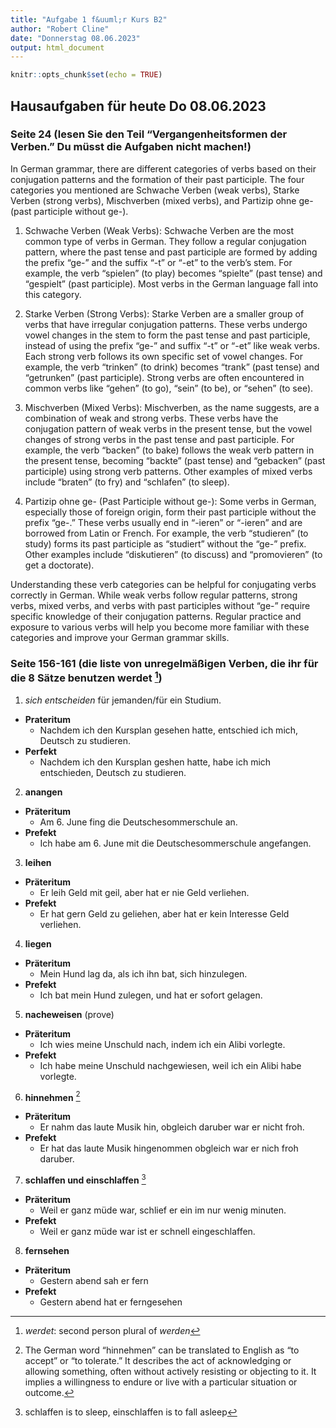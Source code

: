 ```yaml
---
title: "Aufgabe 1 f&uuml;r Kurs B2"
author: "Robert Cline"
date: "Donnerstag 08.06.2023"
output: html_document
---
```


```r
knitr::opts_chunk$set(echo = TRUE)
```

## Hausaufgaben f&uuml;r heute Do 08.06.2023

###  **Seite 24 (lesen Sie den Teil "Vergangenheitsformen der Verben."** Du müsst die Aufgaben nicht machen!)

In German grammar, there are different categories of verbs based on their conjugation patterns and the formation of their past participle. The four categories you mentioned are Schwache Verben (weak verbs), Starke Verben (strong verbs), Mischverben (mixed verbs), and Partizip ohne ge- (past participle without ge-).

1.  Schwache Verben (Weak Verbs):
    Schwache Verben are the most common type of verbs in German. They follow a regular conjugation pattern, where the past tense and past participle are formed by adding the prefix "ge-" and the suffix "-t" or "-et" to the verb's stem. For example, the verb "spielen" (to play) becomes "spielte" (past tense) and "gespielt" (past participle). Most verbs in the German language fall into this category.

2.  Starke Verben (Strong Verbs):
    Starke Verben are a smaller group of verbs that have irregular conjugation patterns. These verbs undergo vowel changes in the stem to form the past tense and past participle, instead of using the prefix "ge-" and suffix "-t" or "-et" like weak verbs. Each strong verb follows its own specific set of vowel changes. For example, the verb "trinken" (to drink) becomes "trank" (past tense) and "getrunken" (past participle). Strong verbs are often encountered in common verbs like "gehen" (to go), "sein" (to be), or "sehen" (to see).

3.  Mischverben (Mixed Verbs):
    Mischverben, as the name suggests, are a combination of weak and strong verbs. These verbs have the conjugation pattern of weak verbs in the present tense, but the vowel changes of strong verbs in the past tense and past participle. For example, the verb "backen" (to bake) follows the weak verb pattern in the present tense, becoming "backte" (past tense) and "gebacken" (past participle) using strong verb patterns. Other examples of mixed verbs include "braten" (to fry) and "schlafen" (to sleep).

4.  Partizip ohne ge- (Past Participle without ge-):
    Some verbs in German, especially those of foreign origin, form their past participle without the prefix "ge-." These verbs usually end in "-ieren" or "-ieren" and are borrowed from Latin or French. For example, the verb "studieren" (to study) forms its past participle as "studiert" without the "ge-" prefix. Other examples include "diskutieren" (to discuss) and "promovieren" (to get a doctorate).

Understanding these verb categories can be helpful for conjugating verbs correctly in German. While weak verbs follow regular patterns, strong verbs, mixed verbs, and verbs with past participles without "ge-" require specific knowledge of their conjugation patterns. Regular practice and exposure to various verbs will help you become more familiar with these categories and improve your German grammar skills.

### **Seite 156-161** **(die liste von unregelmäßigen Verben, die ihr für die 8 Sätze benutzen werdet ^[*werdet*: second person plural of *werden*])**

1. *sich entscheiden* f&uuml;r jemanden/f&uuml;r ein Studium.

* **Prateritum** 
  - Nachdem ich den Kursplan gesehen hatte, entschied ich mich, Deutsch zu studieren.
  
* **Perfekt**  
  - Nachdem ich den Kursplan geshen hatte, habe ich mich entschieden, Deutsch zu studieren.  
  
2. **anangen**  
* **Pr&auml;teritum** 
  - Am 6. June fing die Deutschesommerschule an.
  
* **Prefekt**  
  - Ich habe am 6. June mit die Deutschesommerschule angefangen.  

3.  **leihen**  
* **Pr&auml;teritum**  
  - Er leih Geld mit geil, aber hat er nie Geld verliehen.  
* **Prefekt**  
  - Er hat gern Geld zu geliehen, aber hat er kein Interesse Geld verliehen.  
  

4. **liegen**  
* **Pr&auml;teritum**  
  - Mein Hund lag da, als ich ihn bat, sich hinzulegen.  
* **Prefekt**  
  - Ich bat mein Hund zulegen, und hat er sofort gelagen.   
  
5. **nacheweisen** (prove)  
* **Pr&auml;teritum**  
  - Ich wies meine Unschuld nach, indem ich ein Alibi vorlegte.  
* **Prefekt**  
  - Ich habe meine Unschuld nachgewiesen, weil ich ein Alibi habe vorlegte.  
  
6. **hinnehmen** ^[The German word "hinnehmen" can be translated to English as "to accept" or "to tolerate." It describes the act of acknowledging or allowing something, often without actively resisting or objecting to it. It implies a willingness to endure or live with a particular situation or outcome.] 
* **Pr&auml;teritum**  
  - Er nahm das laute Musik hin, obgleich daruber war er nicht froh.   
* **Prefekt**  
  - Er hat das laute Musik hingenommen obgleich war er nich froh daruber.

7. **schlaffen und einschlaffen** ^[schlaffen is to sleep, einschlaffen is to fall asleep]  
* **Pr&auml;teritum**  
  - Weil er ganz m&uuml;de war, schlief er ein im nur wenig minuten.  
* **Prefekt**  
  - Weil er ganz m&uuml;de war ist er schnell eingeschlaffen.  

8. **fernsehen**  
* **Pr&auml;teritum**  
  - Gestern abend sah er fern  
* **Prefekt**  
  - Gestern abend hat er ferngesehen  

